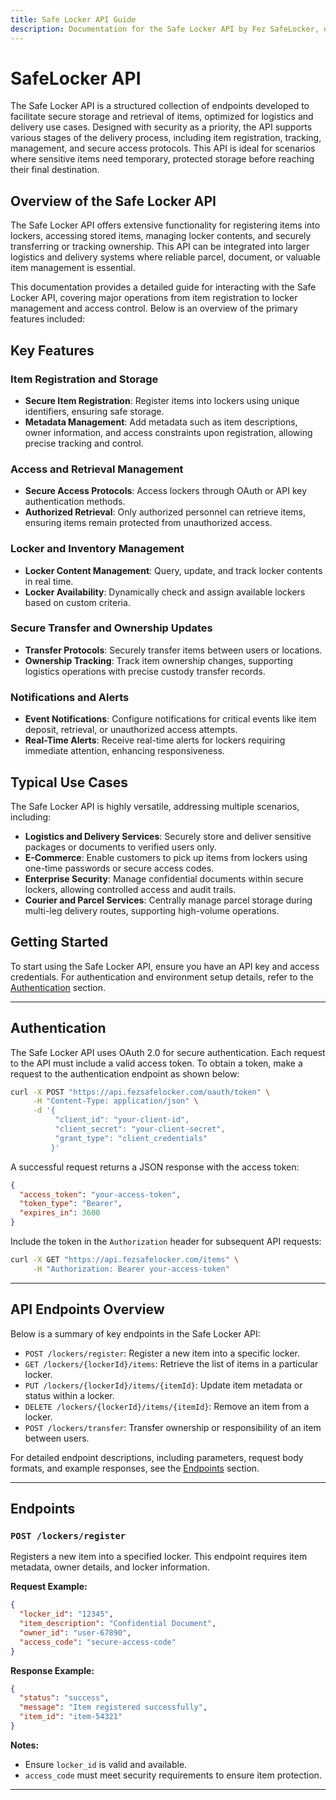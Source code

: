 ```yaml
---
title: Safe Locker API Guide
description: Documentation for the Safe Locker API by Fez SafeLocker, designed for secure storage and retrieval of items, suitable for logistics and delivery scenarios.
---
```


# SafeLocker API

The Safe Locker API is a structured collection of endpoints developed to facilitate secure storage and retrieval of items, optimized for logistics and delivery use cases. Designed with security as a priority, the API supports various stages of the delivery process, including item registration, tracking, management, and secure access protocols. This API is ideal for scenarios where sensitive items need temporary, protected storage before reaching their final destination.

## Overview of the Safe Locker API

The Safe Locker API offers extensive functionality for registering items into lockers, accessing stored items, managing locker contents, and securely transferring or tracking ownership. This API can be integrated into larger logistics and delivery systems where reliable parcel, document, or valuable item management is essential.

This documentation provides a detailed guide for interacting with the Safe Locker API, covering major operations from item registration to locker management and access control. Below is an overview of the primary features included:

## Key Features

### Item Registration and Storage

- **Secure Item Registration**: Register items into lockers using unique identifiers, ensuring safe storage.
- **Metadata Management**: Add metadata such as item descriptions, owner information, and access constraints upon registration, allowing precise tracking and control.

### Access and Retrieval Management

- **Secure Access Protocols**: Access lockers through OAuth or API key authentication methods.
- **Authorized Retrieval**: Only authorized personnel can retrieve items, ensuring items remain protected from unauthorized access.

### Locker and Inventory Management

- **Locker Content Management**: Query, update, and track locker contents in real time.
- **Locker Availability**: Dynamically check and assign available lockers based on custom criteria.

### Secure Transfer and Ownership Updates

- **Transfer Protocols**: Securely transfer items between users or locations.
- **Ownership Tracking**: Track item ownership changes, supporting logistics operations with precise custody transfer records.

### Notifications and Alerts

- **Event Notifications**: Configure notifications for critical events like item deposit, retrieval, or unauthorized access attempts.
- **Real-Time Alerts**: Receive real-time alerts for lockers requiring immediate attention, enhancing responsiveness.

## Typical Use Cases

The Safe Locker API is highly versatile, addressing multiple scenarios, including:

- **Logistics and Delivery Services**: Securely store and deliver sensitive packages or documents to verified users only.
- **E-Commerce**: Enable customers to pick up items from lockers using one-time passwords or secure access codes.
- **Enterprise Security**: Manage confidential documents within secure lockers, allowing controlled access and audit trails.
- **Courier and Parcel Services**: Centrally manage parcel storage during multi-leg delivery routes, supporting high-volume operations.

## Getting Started

To start using the Safe Locker API, ensure you have an API key and access credentials. For authentication and environment setup details, refer to the [Authentication](#authentication) section.

---

## Authentication

The Safe Locker API uses OAuth 2.0 for secure authentication. Each request to the API must include a valid access token. To obtain a token, make a request to the authentication endpoint as shown below:

```bash
curl -X POST "https://api.fezsafelocker.com/oauth/token" \
     -H "Content-Type: application/json" \
     -d '{
          "client_id": "your-client-id",
          "client_secret": "your-client-secret",
          "grant_type": "client_credentials"
         }'
```

A successful request returns a JSON response with the access token:

```json
{
  "access_token": "your-access-token",
  "token_type": "Bearer",
  "expires_in": 3600
}
```

Include the token in the `Authorization` header for subsequent API requests:

```bash
curl -X GET "https://api.fezsafelocker.com/items" \
     -H "Authorization: Bearer your-access-token"
```

---

## API Endpoints Overview

Below is a summary of key endpoints in the Safe Locker API:

- `POST /lockers/register`: Register a new item into a specific locker.
- `GET /lockers/{lockerId}/items`: Retrieve the list of items in a particular locker.
- `PUT /lockers/{lockerId}/items/{itemId}`: Update item metadata or status within a locker.
- `DELETE /lockers/{lockerId}/items/{itemId}`: Remove an item from a locker.
- `POST /lockers/transfer`: Transfer ownership or responsibility of an item between users.

For detailed endpoint descriptions, including parameters, request body formats, and example responses, see the [Endpoints](#endpoints) section.

---

## Endpoints

### `POST /lockers/register`

Registers a new item into a specified locker. This endpoint requires item metadata, owner details, and locker information.

**Request Example:**

```json
{
  "locker_id": "12345",
  "item_description": "Confidential Document",
  "owner_id": "user-67890",
  "access_code": "secure-access-code"
}
```

**Response Example:**

```json
{
  "status": "success",
  "message": "Item registered successfully",
  "item_id": "item-54321"
}
```

**Notes:**
- Ensure `locker_id` is valid and available.
- `access_code` must meet security requirements to ensure item protection.

---